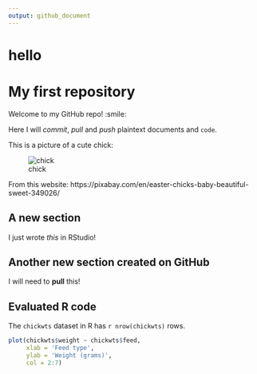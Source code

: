 ```yaml
---
output: github_document
---   
```


# hello

# My first repository

Welcome to my GitHub repo! :smile:

Here I will *commit*, _pull_ and *push* plaintext documents and `code`. 

This is a picture of a cute chick:
 
![chick](/chick.jpg)

From this website: https://pixabay.com/en/easter-chicks-baby-beautiful-sweet-349026/ 

## A new section

I just wrote *this* in RStudio!  

## Another new section created on GitHub

I will need to **pull** this! 

## Evaluated R code

The `chickwts` dataset in R has `r nrow(chickwts)` rows.

```r
plot(chickwts$weight ~ chickwts$feed,
     xlab = 'Feed type',
     ylab = 'Weight (grams)',
     col = 2:7)
```    